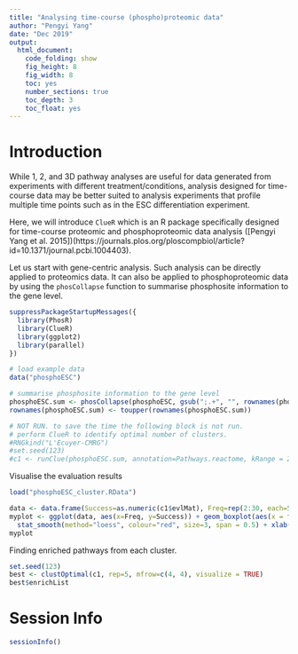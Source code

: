 ```yaml
---
title: "Analysing time-course (phospho)proteomic data"
author: "Pengyi Yang"
date: "Dec 2019"
output:
  html_document:
    code_folding: show
    fig_height: 8
    fig_width: 8
    toc: yes
    number_sections: true
    toc_depth: 3
    toc_float: yes
---
```


# Introduction

While 1, 2, and 3D pathway analyses are useful for data generated from experiments with different treatment/conditions, analysis designed for time-course data may be better suited to analysis experiments that profile multiple time points such as in the ESC differentiation experiment.

Here, we will introduce `ClueR` which is an R package specifically designed for time-course proteomic and phosphoproteomic data analysis ([Pengyi Yang et al. 2015])(https://journals.plos.org/ploscompbiol/article?id=10.1371/journal.pcbi.1004403).

Let us start with gene-centric analysis. Such analysis can be directly applied to proteomics data. It can also be applied to phosphoproteomic data by using the `phosCollapse` function to summarise phosphosite information to the gene level.

```r
suppressPackageStartupMessages({
  library(PhosR)
  library(ClueR)
  library(ggplot2)
  library(parallel)
})
```

```r
# load example data
data("phosphoESC")

# summarise phosphosite information to the gene level
phosphoESC.sum <- phosCollapse(phosphoESC, gsub(";.+", "", rownames(phosphoESC)), stat = apply(abs(phosphoESC), 1, max), by = "max")
rownames(phosphoESC.sum) <- toupper(rownames(phosphoESC.sum))
```

```r
# NOT RUN. to save the time the following block is not run.
# perform ClueR to identify optimal number of clusters.
#RNGkind("L'Ecuyer-CMRG")
#set.seed(123)
#c1 <- runClue(phosphoESC.sum, annotation=Pathways.reactome, kRange = 2:30, rep = 5, effectiveSize = c(5, 100), pvalueCutoff = 0.05, alpha = 0.5)
```

Visualise the evaluation results

```r
load("phosphoESC_cluster.RData")

data <- data.frame(Success=as.numeric(c1$evlMat), Freq=rep(2:30, each=5))
myplot <- ggplot(data, aes(x=Freq, y=Success)) + geom_boxplot(aes(x = factor(Freq), fill="gray"))+
  stat_smooth(method="loess", colour="red", size=3, span = 0.5) + xlab("# of cluster")+ ylab("Enrichment score")+theme_classic()
myplot
```

Finding enriched pathways from each cluster.

```r
set.seed(123)
best <- clustOptimal(c1, rep=5, mfrow=c(4, 4), visualize = TRUE)
best$enrichList
```



# Session Info
```r
sessionInfo()
```




